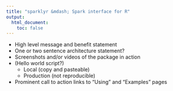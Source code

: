 ```yaml
---
title: "sparklyr &mdash; Spark interface for R"
output:
  html_document:
    toc: false
---
```

  
- High level message and benefit statement
- One or two sentence architecture statement?
- Screenshots and/or videos of the package in action
- (Hello world script?)
    - Local (copy and pasteable)
    - Production (not reproducible)
- Prominent call to action links to "Using" and "Examples" pages

